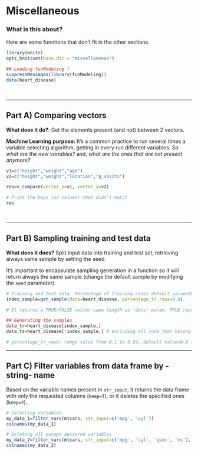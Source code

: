 Miscellaneous
====

### What is this about?

Here are some functions that don't fit in the other sections.


```r
library(knitr)
opts_knit$set(base.dir = "miscellaneous")
```

```r
## Loading funModeling !
suppressMessages(library(funModeling))
data(heart_disease)
```


<br>

-----------------------

## Part A) Comparing vectors

**What does it do?**: Get the elements present (and not) between 2 vectors.

**Machine Learning purpose:** It's a common practice to run several times a variable selecting algorithm, getting in every run different variables. _So what are the new variables?_ and, _what are the ones that are not present anymore?_

```r
v1=c("height","weight","age")
v2=c("height","weight","location","q_visits")

res=v_compare(vector_x=v1, vector_y=v2)

# Print the keys (or values) that didn't match
res
```

<br>

-----------------------

## Part B) Sampling training and test data

**What does it does?** Split input data into training and test set, retrieving always same sample by setting the seed.

It's important to encapsulate sampling generation in a function so it will return always the same sample (change the default sample by modifying the `seed` parameter).

```r
# Training and test data. Percentage of training cases default value=80%.
index_sample=get_sample(data=heart_disease, percentage_tr_rows=0.8)

# It returns a TRUE/FALSE vector same length as 'data' param. TRUE represents that that particular will be hold for training data

## Generating the samples
data_tr=heart_disease[index_sample,]
data_ts=heart_disease[-index_sample,] # excluding all rows that belong to training

# percentage_tr_rows: range value from 0.1 to 0.99, default value=0.8 (80 percent of training data)

```

-----------------------

## Part C) Filter variables from data frame by -string- name

Based on the variable names present in `str_input`, it returns the data frame with only the requested columns (`keep=T`), or it deletes the specified ones (`keep=F`).

```r
# Selecting variables
my_data_1=filter_vars(mtcars, str_input=c('mpg', 'cyl'))
colnames(my_data_1)

# Deleting all except desiered variables
my_data_2=filter_vars(mtcars, str_input=c('mpg', 'cyl', 'qsec', 'vs'), keep=FALSE)
colnames(my_data_2)
```
